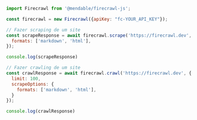 ```js Node
import Firecrawl from '@mendable/firecrawl-js';

const firecrawl = new Firecrawl({apiKey: "fc-YOUR_API_KEY"});

// Fazer scraping de um site
const scrapeResponse = await firecrawl.scrape('https://firecrawl.dev', {
  formats: ['markdown', 'html'],
});

console.log(scrapeResponse)

// Fazer crawling de um site
const crawlResponse = await firecrawl.crawl('https://firecrawl.dev', {
  limit: 100,
  scrapeOptions: {
    formats: ['markdown', 'html'],
  }
});

console.log(crawlResponse)
```
